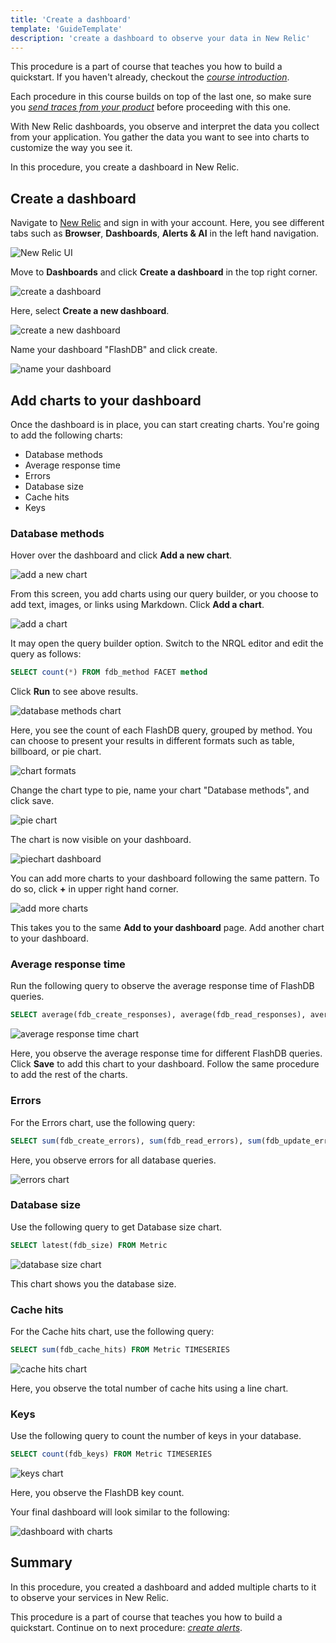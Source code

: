 ```yaml
---
title: 'Create a dashboard'
template: 'GuideTemplate'
description: 'create a dashboard to observe your data in New Relic'
---
```


<Callout variant="course" title="Course">

This procedure is a part of course that teaches you how to build a quickstart. If you haven't already, checkout the [_course introduction_](/contribute-to-quickstarts).

Each procedure in this course builds on top of the last one, so make sure you [_send traces from your product_](/contribute-to-quickstarts/send-traces) before proceeding with this one.

</Callout>

With New Relic dashboards, you observe and interpret the data you collect from your application. You gather the data you want to see into charts to customize the way you see it.

In this procedure, you create a dashboard in New Relic. 

## Create a dashboard

<Steps>

<Step>

Navigate to [New Relic](https://one.newrelic.com/) and sign in with your account. Here, you see different tabs such as **Browser**, **Dashboards**, **Alerts & AI** in the left hand navigation.

![New Relic UI](../../images/contribute-to-quickstarts/newrelic-homepage.png)

</Step>

<Step>

Move to **Dashboards** and click **Create a dashboard** in the top right corner. 

![create a dashboard](../../images/contribute-to-quickstarts/create-dashboard.png)

Here, select **Create a new dashboard**.

![create a new dashboard](../../images/contribute-to-quickstarts/create-new-dashboard.png)

</Step>

<Step>

Name your dashboard "FlashDB" and click create.

![name your dashboard](../../images/contribute-to-quickstarts/name-dashboard.png)

</Step>

</Steps>

## Add charts to your dashboard

Once the dashboard is in place, you can start creating charts. You're going to add the following charts:
- Database methods
- Average response time
- Errors
- Database size
- Cache hits
- Keys

### Database methods

Hover over the dashboard and click **Add a new chart**.

![add a new chart](../../images/contribute-to-quickstarts/add-new-chart.png)

From this screen, you add charts using our query builder, or you choose to add text, images, or links using Markdown. Click **Add a chart**.

![add a chart](../../images/contribute-to-quickstarts/add-a-chart.png)

It may open the query builder option. Switch to the NRQL editor and edit the query as follows:

```sql
SELECT count(*) FROM fdb_method FACET method 
```
Click **Run** to see above results.

![database methods chart](../../images/contribute-to-quickstarts/fdb-methods.png)

Here, you see the count of each FlashDB query, grouped by method. You can choose to present your results in different formats such as table, billboard, or pie chart. 

![chart formats](../../images/contribute-to-quickstarts/chart-formats.png)

Change the chart type to pie, name your chart "Database methods", and click save.

![pie chart](../../images/contribute-to-quickstarts/piechart.png)

The chart is now visible on your dashboard.

![piechart dashboard](../../images/contribute-to-quickstarts/piechart-dashboard.png)

You can add more charts to your dashboard following the same pattern. To do so, click **+** in upper right hand corner. 

![add more charts](../../images/contribute-to-quickstarts/add-more-charts.png)

This takes you to the same **Add to your dashboard** page. Add another chart to your dashboard.

### Average response time
Run the following query to observe the average response time of FlashDB queries. 

```sql
SELECT average(fdb_create_responses), average(fdb_read_responses), average(fdb_update_responses), average(fdb_delete_responses) FROM Metric TIMESERIES
```

![average response time chart](../../images/contribute-to-quickstarts/average-response-time-chart.png ) 

Here, you observe the average response time for different FlashDB queries. Click **Save** to add this chart to your dashboard. Follow the same procedure to add the rest of the charts.

### Errors

For the Errors chart, use the following query:

```sql
SELECT sum(fdb_create_errors), sum(fdb_read_errors), sum(fdb_update_errors), sum(fdb_delete_errors) FROM Metric TIMESERIES
```

Here, you observe errors for all database queries.

![errors chart](../../images/contribute-to-quickstarts/errors-chart.png )

### Database size

Use the following query to get Database size chart.

```sql
SELECT latest(fdb_size) FROM Metric
```

![database size chart](../../images/contribute-to-quickstarts/latest-database-size.png )

This chart shows you the database size. 

### Cache hits

For the Cache hits chart, use the following query:

```sql
SELECT sum(fdb_cache_hits) FROM Metric TIMESERIES
```

![cache hits chart](../../images/contribute-to-quickstarts/cache-hits-chart.png )

Here, you observe the total number of cache hits using a line chart.

### Keys

Use the following query to count the number of keys in your database.

```sql
SELECT count(fdb_keys) FROM Metric TIMESERIES
```

![keys chart](../../images/contribute-to-quickstarts/keys-chart.png )

Here, you observe the FlashDB key count. 

Your final dashboard will look similar to the following:

![dashboard with charts](../../images/contribute-to-quickstarts/final-flashdb-dashboard.png )

## Summary

In this procedure, you created a dashboard and added multiple charts to it to observe your services in New Relic.

<Callout variant="course" title="Lab">

This procedure is a part of course that teaches you how to build a quickstart. Continue on to next procedure:  [_create alerts_](/contribute-to-quickstarts/create-alerts).

</Callout>
